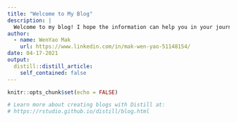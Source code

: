 ```yaml
---
title: "Welcome to My Blog"
description: |
  Welcome to my blog! I hope the information can help you in your journey in Data Science. 
author:
  - name: WenYao Mak 
    url: https://www.linkedin.com/in/mak-wen-yao-51148154/
date: 04-17-2021
output:
  distill::distill_article:
    self_contained: false
---
```


```r
knitr::opts_chunk$set(echo = FALSE)

# Learn more about creating blogs with Distill at:
# https://rstudio.github.io/distill/blog.html

```

